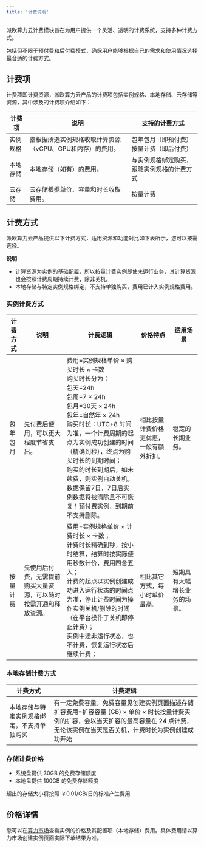 ```yaml
---
title: '计费说明'
---
```


派欧算力云计费模块旨在为用户提供一个灵活、透明的计费系统，支持多种计费方式。

包括但不限于预付费和后付费模式，确保用户能够根据自己的需求和使用情况选择最合适的计费方式。

## 计费项

计费项即计费资源，派欧算力云产品的计费项包括实例规格、本地存储、云存储等资源，其中涉及的计费项介绍如下：

| **计费项** | **说明**                                                  | **支持的计费方式**                         |
| ---------- | --------------------------------------------------------- | ------------------------------------------ |
| 实例规格   | 指根据所选实例规格收取计算资源（vCPU、GPU和内存）的费用。 | 包年包月（即预付费）按量计费（即后付费）   |
| 本地存储   | 本地存储（如有）的费用。                                  | 与实例规格绑定购买，跟随实例规格的计费方式 |
| 云存储     | 云存储根据单价、容量和时长收取费用。                      | 按量计费                                   |

## 计费方式

派欧算力云产品提供以下计费方式，适用资源和功能对比如下表所示，您可以按需选择。

**说明**

- 计算资源为实例的基础配置，所以按量计费实例即使未运行业务，其计算资源也会按照计费周期持续计费，除非关机。
- 本地存储与特定实例规格绑定，不支持单独购买，费用已计入实例规格费用。

### 实例计费方式

| **计费方式** | **说明**                                                         | **计费逻辑**                                                                                                                                                                                                                                                                                                                                                              | **价格特点**                             | **适用场景**                 |
| ------------ | ---------------------------------------------------------------- | ------------------------------------------------------------------------------------------------------------------------------------------------------------------------------------------------------------------------------------------------------------------------------------------------------------------------------------------------------------------------- | ---------------------------------------- | ---------------------------- |
| 包年包月     | 先付费后使用，可以更大程度节省支出。                             | 费用=实例规格单价 × 购买时长  × 卡数<br/>购买时长分为：<br/>包天=24h<br/>包周=7 × 24h<br/>包月=30天 × 24h<br/>包年=自然年 × 24h<br/>购买时长：UTC+8 时间为准，一个计费周期的起点为实例成功创建的时间（精确到秒），终点为购买时长的到期时间；<br/>购买的时长到期后，如未续费，则实例自动关机，数据保留7日，7日后实例数据将被清除且不可恢复！预付费实例，到期前不支持删除。 | 相比按量计费价格更优惠，一般有额外折扣。 | 稳定的长期业务。             |
| 按量计费     | 先使用后付费，无需提前购买大量资源，可以随时按需开通和释放资源。 | 费用=实例规格单价 × 计费时长 × 卡数；<br/>计费时长精确到秒，按小时结算，结算时按实际使用秒数计价，费用四舍五入；<br/>计费的起点以实例创建成功进入运行状态的时间点为准，停止计费时间为操作实例关机/删除的时间（在平台操作了关机即停止计费）；<br/>实例中途非运行状态，也不计费，恢复运行状态后继续计费；                                                                   | 相比其它方式，每小时单价最高。           | 短期具有大幅增长业务的场景。 |

### 本地存储计费方式

| **计费方式**                               | **计费逻辑**                                                                                                                                                                                   |
| ------------------------------------------ | ---------------------------------------------------------------------------------------------------------------------------------------------------------------------------------------------- |
| 本地存储与特定实例规格绑定，不支持单独购买 | 有一定免费容量，免费容量见创建实例页面描述存储扩容费用=扩容容量 (GB) × 单价 × 时长按量计费实例的扩容，会以当天扩容的最高容量在 24 点计费，无论该实例在当天是否关机，计费时长为实例创建成功开始 |

### 存储计费价格
- 系统盘提供 30GB 的免费存储额度
- 本地盘提供 100GB 的免费存储额度

超出的存储大小将按照 ￥0.01/GB/日的标准产生费用
## 价格详情

您可以在[算力市场](https://console.paigpu.com/#/gpu-cloud)查看实例的价格及其配置项（本地存储）费用。具体费用请以算力市场创建实例页面实际下单结果为准。



